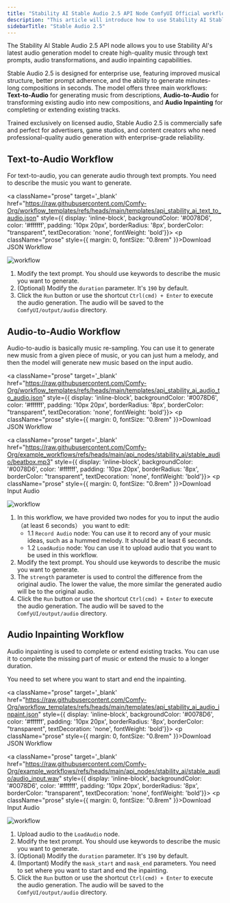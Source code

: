 ```yaml
---
title: "Stability AI Stable Audio 2.5 API Node ComfyUI Official workflow example"
description: "This article will introduce how to use Stability AI Stable Audio 2.5 API node's text-to-audio, audio-to-audio and audio-inpainting capabilities in ComfyUI"
sidebarTitle: "Stable Audio 2.5"
---
```



The Stability AI Stable Audio 2.5 API node allows you to use Stability AI's latest audio generation model to create high-quality music through text prompts, audio transformations, and audio inpainting capabilities.

Stable Audio 2.5 is designed for enterprise use, featuring improved musical structure, better prompt adherence, and the ability to generate minutes-long compositions in seconds. The model offers three main workflows: **Text-to-Audio** for generating music from descriptions, **Audio-to-Audio** for transforming existing audio into new compositions, and **Audio Inpainting** for completing or extending existing tracks. 

Trained exclusively on licensed audio, Stable Audio 2.5 is commercially safe and perfect for advertisers, game studios, and content creators who need professional-quality audio generation with enterprise-grade reliability.

<ReqHint/>
<UpdateReminder/>

## Text-to-Audio Workflow

For text-to-audio, you can generate audio through text prompts. You need to describe the music you want to generate.

<a className="prose"  target='_blank'  href="https://raw.githubusercontent.com/Comfy-Org/workflow_templates/refs/heads/main/templates/api_stability_ai_text_to_audio.json" style={{ display: 'inline-block', backgroundColor: '#0078D6', color: '#ffffff', padding: '10px 20px', borderRadius: '8px', borderColor: "transparent", textDecoration: 'none', fontWeight: 'bold'}}>
    <p className="prose" style={{ margin: 0, fontSize: "0.8rem" }}>Download JSON Workflow</p>
</a>
![workflow](/images/tutorial/api_nodes/stability_ai/api_stability_ai_text_to_audio.jpg)

1. Modify the text prompt. You should use keywords to describe the music you want to generate.
2. (Optional) Modify the `duration` parameter. It's `190` by default.
3. Click the `Run` button or use the shortcut `Ctrl(cmd) + Enter` to execute the audio generation. The audio will be saved to the `ComfyUI/output/audio` directory.

## Audio-to-Audio Workflow

Audio-to-audio is basically music re-sampling. You can use it to generate new music from a given piece of music, or you can just hum a melody, and then the model will generate new music based on the input audio.

<a className="prose"  target='_blank'  href="https://raw.githubusercontent.com/Comfy-Org/workflow_templates/refs/heads/main/templates/api_stability_ai_audio_to_audio.json" style={{ display: 'inline-block', backgroundColor: '#0078D6', color: '#ffffff', padding: '10px 20px', borderRadius: '8px', borderColor: "transparent", textDecoration: 'none', fontWeight: 'bold'}}>
    <p className="prose" style={{ margin: 0, fontSize: "0.8rem" }}>Download JSON Workflow</p>
</a>

<a className="prose"  target='_blank'  href="https://raw.githubusercontent.com/Comfy-Org/example_workflows/refs/heads/main/api_nodes/stability_ai/stable_audio/beatbox.mp3" style={{ display: 'inline-block', backgroundColor: '#0078D6', color: '#ffffff', padding: '10px 20px', borderRadius: '8px', borderColor: "transparent", textDecoration: 'none', fontWeight: 'bold'}}>
    <p className="prose" style={{ margin: 0, fontSize: "0.8rem" }}>Download Input  Audio</p>
</a>

![workflow](/images/tutorial/api_nodes/stability_ai/api_stability_ai_audio_to_audio.jpg)

1. In this workflow, we have provided two nodes for you to input the audio（at least 6 seconds） you want to edit:
   - 1.1 `Record Audio` node: You can use it to record any of your music ideas, such as a hummed melody. It should be at least 6 seconds.
   - 1.2 `LoadAudio` node: You can use it to upload audio that you want to be used in this workflow.
2. Modify the text prompt. You should use keywords to describe the music you want to generate.
3. The `strength` parameter is used to control the difference from the original audio. The lower the value, the more similar the generated audio will be to the original audio.
4. Click the `Run` button or use the shortcut `Ctrl(cmd) + Enter` to execute the audio generation. The audio will be saved to the `ComfyUI/output/audio` directory.

## Audio Inpainting Workflow

Audio inpainting is used to complete or extend existing tracks. You can use it to complete the missing part of music or extend the music to a longer duration.

You need to set where you want to start and end the inpainting.

<a className="prose"  target='_blank'  href="https://raw.githubusercontent.com/Comfy-Org/workflow_templates/refs/heads/main/templates/api_stability_ai_audio_inpaint.json" style={{ display: 'inline-block', backgroundColor: '#0078D6', color: '#ffffff', padding: '10px 20px', borderRadius: '8px', borderColor: "transparent", textDecoration: 'none', fontWeight: 'bold'}}>
    <p className="prose" style={{ margin: 0, fontSize: "0.8rem" }}>Download JSON Workflow</p>
</a>

<a className="prose"  target='_blank'  href="https://raw.githubusercontent.com/Comfy-Org/example_workflows/refs/heads/main/api_nodes/stability_ai/stable_audio/audio_input.wav" style={{ display: 'inline-block', backgroundColor: '#0078D6', color: '#ffffff', padding: '10px 20px', borderRadius: '8px', borderColor: "transparent", textDecoration: 'none', fontWeight: 'bold'}}>
    <p className="prose" style={{ margin: 0, fontSize: "0.8rem" }}>Download Input  Audio</p>
</a>
![workflow](/images/tutorial/api_nodes/stability_ai/api_stability_ai_audio_inpaint.jpg)

1. Upload audio to the `LoadAudio` node.
2. Modify the text prompt. You should use keywords to describe the music you want to generate.
3. (Optional) Modify the `duration` parameter. It's `190` by default.
4. (Important) Modify the `mask_start` and `mask_end` parameters. You need to set where you want to start and end the inpainting.
5. Click the `Run` button or use the shortcut `Ctrl(cmd) + Enter` to execute the audio generation. The audio will be saved to the `ComfyUI/output/audio` directory.
